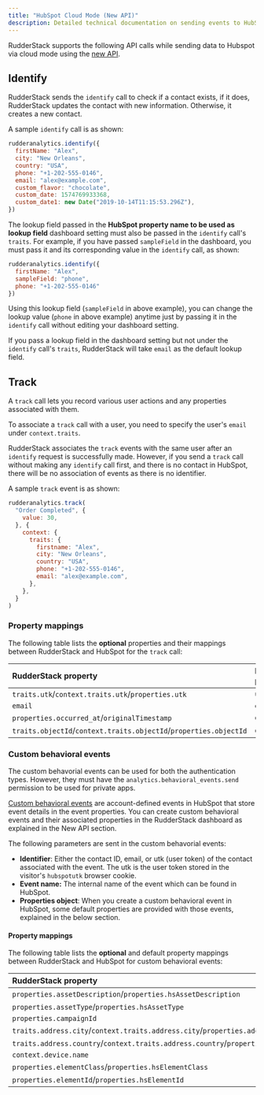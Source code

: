 ```yaml
---
title: "HubSpot Cloud Mode (New API)"
description: Detailed technical documentation on sending events to HubSpot via cloud mode using the new API.
---
```


RudderStack supports the following API calls while sending data to Hubspot via <Link to="/destinations/rudderstack-connection-modes/#cloud-mode">cloud mode</Link> using the [new API](https://developers.hubspot.com/docs/api/overview).

## Identify

RudderStack sends the <Link to="/event-spec/standard-events/identify">`identify`</Link> call to check if a contact exists, if it does, RudderStack updates the contact with new information. Otherwise, it creates a new contact.

A sample `identify` call is as shown:

```javascript
rudderanalytics.identify({
  firstName: "Alex",
  city: "New Orleans",
  country: "USA",
  phone: "+1-202-555-0146",
  email: "alex@example.com",
  custom_flavor: "chocolate",
  custom_date: 1574769933368,
  custom_date1: new Date("2019-10-14T11:15:53.296Z"),
})
```

The lookup field passed in the **HubSpot property name to be used as lookup field** dashboard setting must also be passed in the `identify` call's `traits`. For example, if you have passed `sampleField` in the dashboard, you must pass it and its corresponding value in the `identify` call, as shown:

```javascript
rudderanalytics.identify({
  firstName: "Alex",
  sampleField: "phone",
  phone: "+1-202-555-0146"
})
```
Using this lookup field (`sampleField` in above example), you can change the lookup value (`phone` in above example) anytime just by passing it in the `identify` call without editing your dashboard setting.

<div class="infoBlock">
If you pass a lookup field in the dashboard setting but not under the <code class="inline-code">identify</code> call's <code class="inline-code">traits</code>, RudderStack  will take <code class="inline-code">email</code> as the default lookup field.
</div>

## Track

A <Link to="/event-spec/standard-events/track/">`track`</Link> call lets you record various user actions and any properties associated with them. 

To associate a `track` call with a user, you need to specify the user's `email` under `context.traits`. 

<div class="infoBlock">
RudderStack associates the <code class="inline-code">track</code> events with the same user after an <code class="inline-code">identify</code> request is successfully made. However, if you send a <code class="inline-code">track</code> call without making any <code class="inline-code">identify</code> call first, and there is no contact in HubSpot, there will be no association of events as there is no identifier.
</div>

A sample `track` event is as shown:

```javascript
rudderanalytics.track(
  "Order Completed", {
    value: 30,
  }, {
    context: {
      traits: {
        firstname: "Alex",
        city: "New Orleans",
        country: "USA",
        phone: "+1-202-555-0146",
        email: "alex@example.com",
      },
    },
  }
)
```

### Property mappings

The following table lists the **optional** properties and their mappings between RudderStack and HubSpot for the `track` call:

| RudderStack property         | HubSpot property      | 
| :--------------------------- | :--------------------- |
| `traits.utk`/`context.traits.utk`/`properties.utk`  | `utk`     | 
| `email`        | `email`       |
| `properties.occurred_at`/`originalTimestamp`  | `occurredAt`       |         
| `traits.objectId`/`context.traits.objectId`/`properties.objectId`    | `objectId`     |            

### Custom behavioral events

<div class="warningBlock">
The custom behavorial events can be used for both the authentication types. However, they must have the <code class="inline-code">analytics.behavioral_events.send</code> permission to be used for private apps.
</div>

[Custom behavioral events](https://developers.hubspot.com/docs/api/analytics/events) are account-defined events in HubSpot that store event details in the event properties. You can create custom behavioral events and their associated properties in the RudderStack dashboard as explained in the <Link to="/destinations/streaming-destinations/hubspot/setting-up-hubspot-in-rudderstack/#new-api">New API</Link> section.

The following parameters are sent in the custom behavorial events:
- **Identifier**: Either the contact ID, email, or <Link to="https://developers.hubspot.com/docs/api/events/tracking-code">utk</Link> (user token) of the contact associated with the event. The utk is the user token stored in the visitor's `hubspotutk` browser cookie.
- **Event name:** The internal name of the event which can be found in HubSpot.
- **Properties object**: When you create a custom behavioral event in HubSpot, some default properties are provided with those events, explained in the below section.

#### Property mappings

The following table lists the **optional** and default property mappings between RudderStack and HubSpot for custom behavioral events:

| RudderStack property         | HubSpot property      | 
| :--------------------------- | :--------------------- |
| `properties.assetDescription`/`properties.hsAssetDescription`  | `hs_asset_description`     | 
| `properties.assetType`/`properties.hsAssetType`               | `hs_asset_type`       
| `properties.campaignId`           | `hs_campaign_id`       |         
| `traits.address.city`/`context.traits.address.city`/`properties.address.city`           | `hs_city`            |          
| `traits.address.country`/`context.traits.address.country`/`properties.address.country` | `hs_country`       |            
| `context.device.name`            | `hs_device_name`            |          
| `properties.elementClass`/`properties.hsElementClass`               | `hs_element_class`               |             
| `properties.elementId`/`properties.hsElementId`              | `hs_element_id`              |    

